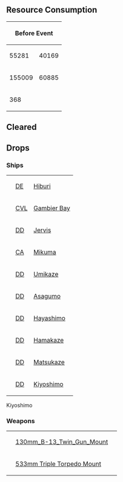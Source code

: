 
==Resource Consumption==
{| border="0" cellpadding="1" cellspacing="1" class="article-table" style="width: 500px;"
|-
! colspan="2" scope="col" style="text-align:center;"|Before Event
! colspan="2" scope="col" style="text-align:center;"|After Event
|-
|{{fuel}}55281 
|{{steel}}40169
|{{fuel}}6728
|{{steel}}12748
|-
|{{ammo}}155009
|{{bauxite}}60885 
|{{ammo}}57952
|{{bauxite}}20223
|-
| colspan="2" rowspan="1" |{{Bucket}}368 
| colspan="2" rowspan="1"|{{Bucket}}57
|}

==Cleared==
{{MedalReport-7
|e1 = Easy
|e2 = Easy
|e3 = Easy
|e4 = Easy
|e5 = Easy
|e6 = None
|e7 = None
}}

==Drops==
{{clear}}
===Ships===
{| class="wikitable"
|{{ShipBattleCardKai|Hiburi}}
|[[DE]]
|[[Hiburi]]
|-
|{{ShipBattleCardKai|Gambier Bay}}
|[[CVL]]
|[[Gambier Bay]]
|-
|{{ShipBattleCardKai|Jervis}}
|[[DD]]
|[[Jervis]]
|-
|{{ShipBattleCardKai|Mikuma}}
|[[CA]]
|[[Mikuma]]
|-
|{{ShipBattleCardKai|Umikaze}}
|[[DD]]
|[[Umikaze]]
|-
|{{ShipBattleCardKai|Asagumo}}
|[[DD]]
|[[Asagumo]]
|-
|{{ShipBattleCardKai|Hayashimo}}
|[[DD]]
|[[Hayashimo]]
|-
|{{ShipBattleCardKai|Hamakaze}}
|[[DD]]
|[[Hamakaze]]
|-
|{{ShipBattleCardKai|Matsukaze}}
|[[DD]]
|[[Matsukaze]]
|-
|{{ShipBattleCardKai|Kiyoshimo}}
|[[DD]]
|[[Kiyoshimo]]
|}

Kiyoshimo
{{clear}}

===Weapons===
{| class="wikitable"
|{{EquipmentCardKai|130mm B-13 Twin Gun Mount|size=60px}}
|[[130mm_B-13_Twin_Gun_Mount]]
|{{RedGunLight}}
|-
|{{EquipmentCardKai|533mm Triple Torpedo Mount|size=60px}}
|[[533mm Triple Torpedo Mount]]
|{{TorpedoWeapon}}
|}
{{clear}}